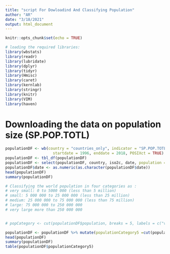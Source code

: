 ```yaml
---
title: "script For Dowloadind And Classifying Population"
author: "AR"
date: "3/18/2021"
output: html_document
---
```


```r
knitr::opts_chunk$set(echo = TRUE)
```



```r
# loading the required libraries:
library(wbstats)
library(readr)
library(lubridate)
library(dplyr)
library(tidyr)
library(Hmisc)
library(caret)
library(kernlab)
library(stringr)
library(knitr)
library(VIM)
library(haven)

```

# Downloading the data on population size (SP.POP.TOTL)

```r
populationDF <- wb(country = "countries_only", indicator = "SP.POP.TOTL", 
                     startdate = 1996, enddate = 2018, POSIXct = TRUE)
populationDF <- tbl_df(populationDF)
populationDF <- select(populationDF, country, iso2c, date, population = value)
populationDF$date <- as.numeric(as.character(populationDF$date))
head(populationDF)
summary(populationDF)

# Classifying the world population in four categories as : 
# very small: 0 to 5000 000 (less than 5 million) 
# small: 5 000 000 to 25 000 000 (less than 25 million)
# medium: 25 000 000 to 75 000 000 (less than 75 million)
# large: 75 000 000 to 250 000 000
# very large more than 250 000 000


# popCategory <- cut(populationDF$population, breaks = 5, labels = c("very small", "small", "medium", "large", "very large"))

populationDF <- populationDF %>% mutate(populationCategory5 =cut(population, breaks= c(0, 5000000, 25000000, 75000000, 250000000, Inf), labels=c("very small", "small","medium", "large", "very large")))
head(populationDF)
summary(populationDF)
table(populationDF$populationCategory5)

```

